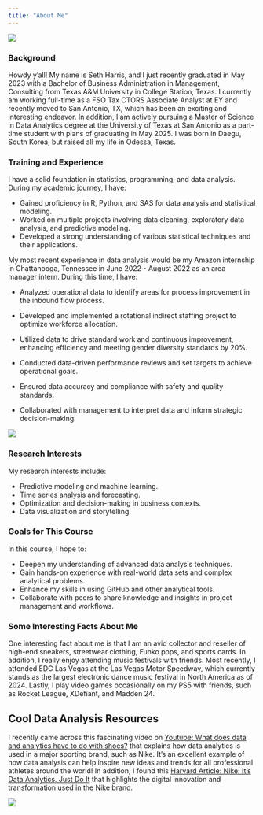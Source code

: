 ---
title: "About Me"
---

![](images/IMG_9457.JPG)

### Background

Howdy y'all! My name is Seth Harris, and I just recently graduated in May 2023 with a Bachelor of Business Administration in Management, Consulting from Texas A&M University in College Station, Texas. I currently am working full-time as a FSO Tax CTORS Associate Analyst at EY and recently moved to San Antonio, TX, which has been an exciting and interesting endeavor. In addition, I am actively pursuing a Master of Science in Data Analytics degree at the University of Texas at San Antonio as a part-time student with plans of graduating in May 2025. I was born in Daegu, South Korea, but raised all my life in Odessa, Texas.

### Training and Experience

I have a solid foundation in statistics, programming, and data analysis. During my academic journey, I have:

-   Gained proficiency in R, Python, and SAS for data analysis and statistical modeling.
-   Worked on multiple projects involving data cleaning, exploratory data analysis, and predictive modeling.
-   Developed a strong understanding of various statistical techniques and their applications.

My most recent experience in data analysis would be my Amazon internship in Chattanooga, Tennessee in June 2022 - August 2022 as an area manager intern. During this time, I have:

-   Analyzed operational data to identify areas for process improvement in the inbound flow process.

-   Developed and implemented a rotational indirect staffing project to optimize workforce allocation.

-   Utilized data to drive standard work and continuous improvement, enhancing efficiency and meeting gender diversity standards by 20%.

-   Conducted data-driven performance reviews and set targets to achieve operational goals.

-   Ensured data accuracy and compliance with safety and quality standards.

-   Collaborated with management to interpret data and inform strategic decision-making.

![](images/IMG_8798.JPG)

### Research Interests

My research interests include:

-   Predictive modeling and machine learning.
-   Time series analysis and forecasting.
-   Optimization and decision-making in business contexts.
-   Data visualization and storytelling.

### Goals for This Course

In this course, I hope to:

-   Deepen my understanding of advanced data analysis techniques.
-   Gain hands-on experience with real-world data sets and complex analytical problems.
-   Enhance my skills in using GitHub and other analytical tools.
-   Collaborate with peers to share knowledge and insights in project management and workflows.

### Some Interesting Facts About Me

One interesting fact about me is that I am an avid collector and reseller of high-end sneakers, streetwear clothing, Funko pops, and sports cards. In addition, I really enjoy attending music festivals with friends. Most recently, I attended EDC Las Vegas at the Las Vegas Motor Speedway, which currently stands as the largest electronic dance music festival in North America as of 2024. Lastly, I play video games occasionally on my PS5 with friends, such as Rocket League, XDefiant, and Madden 24.

## Cool Data Analysis Resources

I recently came across this fascinating video on [Youtube: What does data and analytics have to do with shoes?](https://www.youtube.com/watch?v=uM-wHVZDyq0) that explains how data analytics is used in a major sporting brand, such as Nike. It's an excellent example of how data analysis can help inspire new ideas and trends for all professional athletes around the world! In addition, I found this [Harvard Article: Nike: It's Data Analytics, Just Do It](https://d3.harvard.edu/platform-digit/submission/nike-its-data-analytics-just-do-it/) that highlights the digital innovation and transformation used in the Nike brand.

![](images/Nike-Run-Club-app%20(1).png)
